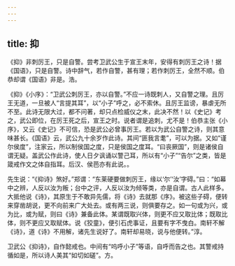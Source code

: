 ```yaml
---
---
---
```

title: 抑
---







《抑》非刺厉王，只是自警。尝考卫武公生于宣王末年，安得有刺厉王之诗！据《国语》，只是自警。诗中辞气，若作自警，甚有理；若作刺厉王，全然不顺。伯恭却谓《国语》非是。浩。

《抑》《小序》：“卫武公刺厉王，亦以自警。”不应一诗既刺人，又自警之理。且厉王无道，一旦被人“言提其耳”，以“小子”呼之，必不索休。且厉王监谤，暴虐无所不至。此诗无限大过，都不问著，却只点检威仪之末，此决不然！以《史记》考之，武公即位，在厉王死之后，宣王之时。说者谓是追刺，尤不是！伯恭主张《小序》，又云《史记》不可信，恐是武公必曾事厉王。若以为武公自警之诗，则其意味甚长。《国语》云，武公九十余岁作此诗。其间“匪我言耄”，可以为据。又如“谨尔侯度”，注家云，所以制侯国之度，只是侯国之度耳。“曰丧厥国”，则是诸侯自谓无疑。盖武公作此诗，使人日夕讽诵以警己耳，所以有“小子”“告尔”之类，皆是箴戒作文之体自指耳。后汉、侯芭亦有此说。。

先生说：“《抑诗》煞好。”郑谓：“东莱硬要做刺厉王，缘以‘尔’‘汝’字碍。”曰：“如幕中之辨，人反以汝为叛；台中之评，人反以汝为倾等类，亦是自谓。古人此样多。大抵他说《诗》，其原生于不敢异先儒，将《诗》去就那《序》。被这些子碍，便转来穿凿胡说，更不向前来广大处去。或有两三说，则俱要存之。如一句或为兴，或为比，或为赋，则曰《诗》兼备此体。某谓既取兴体，则更不应又取比体；既取比体，则不更应又取赋体。说《狡童》，便引石虎事证，且要有字不曳白。南轩不解《诗》，道《诗》不用解，诸先生说好了。南轩却易晓，说与他便转。”淳。

卫武公《抑诗》，自作懿戒也。中间有“呜呼小子”等语，自呼而告之也。其警戒持循如是，所以诗人美其“如切如磋”。方。
